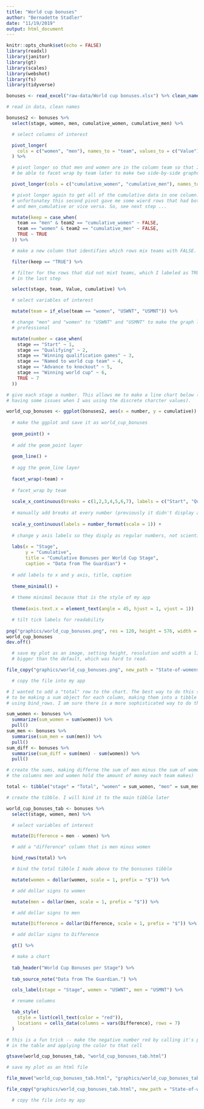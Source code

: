 ```yaml
---
title: "World cup bonuses"
author: "Bernadette Stadler"
date: "11/19/2019"
output: html_document
---
```


```r
knitr::opts_chunk$set(echo = FALSE)
library(readxl)
library(janitor)
library(gt)
library(scales)
library(webshot)
library(fs)
library(tidyverse)
```

```r

bonuses <- read_excel("raw-data/World cup bonuses.xlsx") %>% clean_names()

# read in data, clean names

bonuses2 <- bonuses %>%
  select(stage, women, men, cumulative_women, cumulative_men) %>%

  # select columns of interest

  pivot_longer(
    cols = c("women", "men"), names_to = "team", values_to = c("Value")
  ) %>%

  # pivot longer so that men and women are in the column team so that I will
  # be able to facet wrap by team later to make two side-by-side graphc

  pivot_longer(cols = c("cumulative_women", "cumulative_men"), names_to = "team2", values_to = "cumulative") %>%

  # pivot longer again to get all of the cumulative data in one column.
  # unfortunatey this second pivot gave me some wierd rows that had both women
  # and men_cumulative or vice versa. So, see next step ...

  mutate(keep = case_when(
    team == "men" & team2 == "cumulative_women" ~ FALSE,
    team == "women" & team2 == "cumulative_men" ~ FALSE,
    TRUE ~ TRUE
  )) %>%

  # make a new column that identifies which rows mix teams with FALSE.

  filter(keep == "TRUE") %>%

  # filter for the rows that did not mixt teams, which I labeled as TRUE
  # in the last step

  select(stage, team, Value, cumulative) %>%

  # select variables of interest

  mutate(team = if_else(team == "women", "USWNT", "USMNT")) %>%

  # change "men" and "women" to "USWNT" and "USMNT" to make the graph look more
  # professional

  mutate(number = case_when(
    stage == "Start" ~ 1,
    stage == "Qualifying" ~ 2,
    stage == "Winning qualification games" ~ 3,
    stage == "Named to world cup team" ~ 4,
    stage == "Advance to knockout" ~ 5,
    stage == "Winning world cup" ~ 6,
    TRUE ~ 7
  ))

# give each stage a number. This allows me to make a line chart below (I was
# having some issues when I was using the discrete charcter values). 

```

```r

world_cup_bonuses <- ggplot(bonuses2, aes(x = number, y = cumulative)) +
  
  # make the ggplot and save it as world_cup_bonuses
  
  geom_point() +
  
  # add the geom_point layer
  
  geom_line() +
  
  # agg the geom_line layer 
  
  facet_wrap(~team) +
  
  # facet_wrap by team 
  
  scale_x_continuous(breaks = c(1,2,3,4,5,6,7), labels = c("Start", "Qualifying", "Winning qualification games", "Named to world cup team", "Advance to knockout", "Winning world cup", "Victory tour")) +
  
  # manually add breaks at every number (previously it didn't display all of them),   # label each number with its associated stage 
  
  scale_y_continuous(labels = number_format(scale = 1)) +
  
  # change y axis labels so they disply as regular numbers, not scientific notation
  
  labs(x = "Stage",
       y = "Cumulative", 
       title = "Cumulative Bonuses per World Cup Stage", 
       caption = "Data from The Guardian") +
  
  # add labels to x and y axis, title, caption
  
  theme_minimal() +
  
  # theme minimal because that is the style of my app
  
  theme(axis.text.x = element_text(angle = 45, hjust = 1, vjust = 1))

  # tilt tick labels for readability 
  
png("graphics/world_cup_bonuses.png", res = 120, height = 576, width = 576)
world_cup_bonuses
dev.off()

  # save my plot as an image, setting height, resolution and width a little
  # bigger than the default, which was hard to read.

file_copy("graphics/world_cup_bonuses.png", new_path = "State-of-womens-soccer/www/world_cup_bonuses.png", overwrite = TRUE)

  # copy the file into my app 

```

```r

# I wanted to add a "total" row to the chart. The best way to do this seemed
# to be making a sum object for each column, making them into a tibble and then
# using bind_rows. I am sure there is a more sophisticated way to do this though.

sum_women <- bonuses %>%
  summarize(sum_women = sum(women)) %>%
  pull()
sum_men <- bonuses %>%
  summarise(sum_men = sum(men)) %>%
  pull()
sum_diff <- bonuses %>%
  summarise(sum_diff = sum(men) - sum(women)) %>%
  pull()

# create the sums, making differne the sum of men minus the sum of women (note
# the columns men and women hold the amount of money each team makes)

total <- tibble("stage" = "Total", "women" = sum_women, "men" = sum_men, "Difference" = sum_diff)

# create the tibble. I will bind it to the main tibble later

world_cup_bonuses_tab <- bonuses %>%
  select(stage, women, men) %>%

  # select variables of interest

  mutate(Difference = men - women) %>%

  # add a "difference" column that is men minus women

  bind_rows(total) %>%

  # bind the total tibble I made above to the bonsuses tibble

  mutate(women = dollar(women, scale = 1, prefix = "$")) %>%

  # add dollar signs to women

  mutate(men = dollar(men, scale = 1, prefix = "$")) %>%

  # add dollar signs to men

  mutate(Difference = dollar(Difference, scale = 1, prefix = "$")) %>%

  # add dollar signs to Difference

  gt() %>%

  # make a chart
  
  tab_header("World Cup Bonuses per Stage") %>%
  
  tab_source_note("Data from The Guardian.") %>%

  cols_label(stage = "Stage", women = "USWNT", men = "USMNT") %>%

  # rename columns

  tab_style(
    style = list(cell_text(color = "red")),
    locations = cells_data(columns = vars(Difference), rows = 7)
  )

# this is a fun trick -- make the negative number red by calling it's position
# in the table and applying the color to that cell

gtsave(world_cup_bonuses_tab, "world_cup_bonuses_tab.html")

# save my plot as an html file 

file_move("world_cup_bonuses_tab.html", "graphics/world_cup_bonuses_tab.html")

file_copy("graphics/world_cup_bonuses_tab.html", new_path = "State-of-womens-soccer/www/world_cup_bonuses_tab.html", overwrite = TRUE)

  # copy the file into my app 

```

